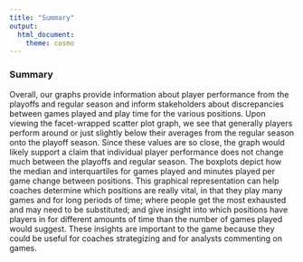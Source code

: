 ```yaml
---
title: "Summary"
output:
  html_document:
    theme: cosmo
---
```


### Summary
Overall, our graphs provide information about player performance from the playoffs and regular season and inform stakeholders about discrepancies between games played and play time for the various positions. Upon viewing the facet-wrapped scatter plot graph, we see that generally players perform around or just slightly below their averages from the regular season onto the playoff season. Since these values are so close, the graph would likely support a claim that individual player performance does not change much between the playoffs and regular season. The boxplots depict how the median and interquartiles for games played and minutes played per game change between positions. This graphical representation can help coaches determine which positions are really vital, in that they play many games and for long periods of time; where people get the most exhausted and may need to be substituted; and give insight into which positions have players in for different amounts of time than the number of games played would suggest. These insights are important to the game because they could be useful for coaches strategizing and for analysts commenting on games.

